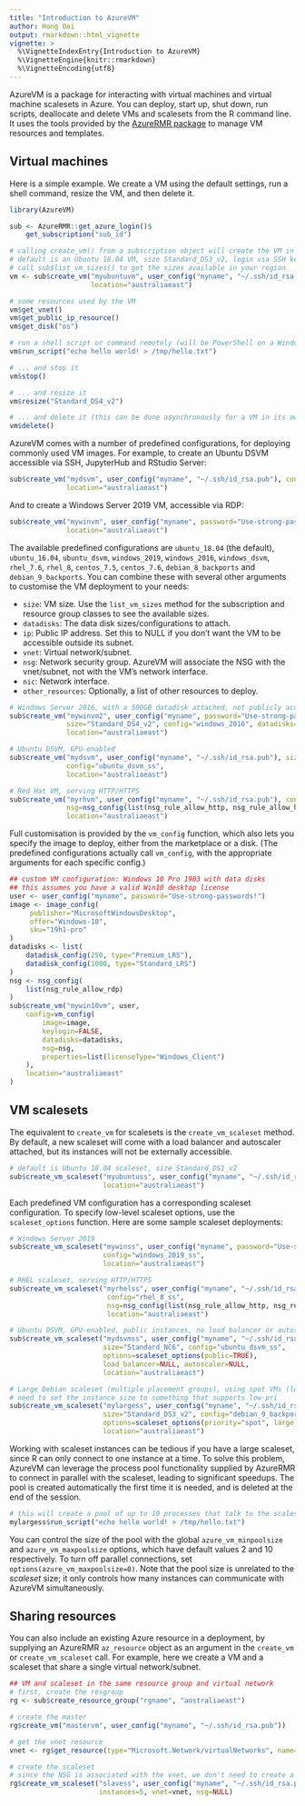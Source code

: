 ---
title: "Introduction to AzureVM"
author: Hong Ooi
output: rmarkdown::html_vignette
vignette: >
  %\VignetteIndexEntry{Introduction to AzureVM}
  %\VignetteEngine{knitr::rmarkdown}
  %\VignetteEncoding{utf8}
---

AzureVM is a package for interacting with virtual machines and virtual machine scalesets in Azure. You can deploy, start up, shut down, run scripts, deallocate and delete VMs and scalesets from the R command line. It uses the tools provided by the [AzureRMR package](https://github.com/Azure/AzureRMR) to manage VM resources and templates.

## Virtual machines

Here is a simple example. We create a VM using the default settings, run a shell command, resize the VM, and then delete it.

```r
library(AzureVM)

sub <- AzureRMR::get_azure_login()$
    get_subscription("sub_id")

# calling create_vm() from a subscription object will create the VM in its own resource group
# default is an Ubuntu 18.04 VM, size Standard_DS3_v2, login via SSH key
# call sub$list_vm_sizes() to get the sizes available in your region
vm <- sub$create_vm("myubuntuvm", user_config("myname", "~/.ssh/id_rsa.pub"),
                    location="australiaeast")

# some resources used by the VM
vm$get_vnet()
vm$get_public_ip_resource()
vm$get_disk("os")

# run a shell script or command remotely (will be PowerShell on a Windows VM)
vm$run_script("echo hello world! > /tmp/hello.txt")

# ... and stop it
vm$stop()

# ... and resize it
vm$resize("Standard_DS4_v2")

# ... and delete it (this can be done asynchronously for a VM in its own group)
vm$delete()
```

AzureVM comes with a number of predefined configurations, for deploying commonly used VM images. For example, to create an Ubuntu DSVM accessible via SSH, JupyterHub and RStudio Server:

```r
sub$create_vm("mydsvm", user_config("myname", "~/.ssh/id_rsa.pub"), config="ubuntu_dsvm",
              location="australiaeast")
```
And to create a Windows Server 2019 VM, accessible via RDP:

```r
sub$create_vm("mywinvm", user_config("myname", password="Use-strong-passwords!"), config="windows_2019",
              location="australiaeast")
```

The available predefined configurations are `ubuntu_18.04` (the default), `ubuntu_16.04`, `ubuntu_dsvm`, `windows_2019`, `windows_2016`, `windows_dsvm`, `rhel_7.6`, `rhel_8`, `centos_7.5`, `centos_7.6`, `debian_8_backports` and `debian_9_backports`. You can combine these with several other arguments to customise the VM deployment to your needs:

- `size`: VM size. Use the `list_vm_sizes` method for the subscription and resource group classes to see the available sizes.
- `datadisks`: The data disk sizes/configurations to attach.
- `ip`: Public IP address. Set this to NULL if you don't want the VM to be accessible outside its subnet.
- `vnet`: Virtual network/subnet.
- `nsg`: Network security group. AzureVM will associate the NSG with the vnet/subnet, not with the VM's network interface.
- `nic`: Network interface.
- `other_resources`: Optionally, a list of other resources to deploy.

```r
# Windows Server 2016, with a 500GB datadisk attached, not publicly accessible
sub$create_vm("mywinvm2", user_config("myname", password="Use-strong-passwords!"),
              size="Standard_DS4_v2", config="windows_2016", datadisks=500, ip=NULL,
              location="australiaeast")

# Ubuntu DSVM, GPU-enabled
sub$create_vm("mydsvm", user_config("myname", "~/.ssh/id_rsa.pub"), size="Standard_NC12",
              config="ubuntu_dsvm_ss",
              location="australiaeast")

# Red Hat VM, serving HTTP/HTTPS
sub$create_vm("myrhvm", user_config("myname", "~/.ssh/id_rsa.pub"), config="rhel_8",
              nsg=nsg_config(list(nsg_rule_allow_http, nsg_rule_allow_https)),
              location="australiaeast")
```

Full customisation is provided by the `vm_config` function, which also lets you specify the image to deploy, either from the marketplace or a disk. (The predefined configurations actually call `vm_config`, with the appropriate arguments for each specific config.)

```r
## custom VM configuration: Windows 10 Pro 1903 with data disks
## this assumes you have a valid Win10 desktop license
user <- user_config("myname", password="Use-strong-passwords!")
image <- image_config(
     publisher="MicrosoftWindowsDesktop",
     offer="Windows-10",
     sku="19h1-pro"
)
datadisks <- list(
    datadisk_config(250, type="Premium_LRS"),
    datadisk_config(1000, type="Standard_LRS")
)
nsg <- nsg_config(
    list(nsg_rule_allow_rdp)
)
sub$create_vm("mywin10vm", user,
    config=vm_config(
        image=image,
        keylogin=FALSE,
        datadisks=datadisks,
        nsg=nsg,
        properties=list(licenseType="Windows_Client")
    ),
    location="australiaeast"
)
```

## VM scalesets

The equivalent to `create_vm` for scalesets is the `create_vm_scaleset` method. By default, a new scaleset will come with a load balancer and autoscaler attached, but its instances will not be externally accessible.

```r
# default is Ubuntu 18.04 scaleset, size Standard_DS1_v2
sub$create_vm_scaleset("myubuntuss", user_config("myname", "~/.ssh/id_rsa.pub"), instances=5,
                       location="australiaeast")
```

Each predefined VM configuration has a corresponding scaleset configuration. To specify low-level scaleset options, use the `scaleset_options` function. Here are some sample scaleset deployments:

```r
# Windows Server 2019
sub$create_vm_scaleset("mywinss", user_config("myname", password="Use-strong-passwords!"), instances=5,
                       config="windows_2019_ss",
                       location="australiaeast")

# RHEL scaleset, serving HTTP/HTTPS
sub$create_vm_scaleset("myrhelss", user_config("myname", "~/.ssh/id_rsa.pub"), instances=5,
                        config="rhel_8_ss",
                        nsg=nsg_config(list(nsg_rule_allow_http, nsg_rule_allow_https)),
                        location="australiaeast")

# Ubuntu DSVM, GPU-enabled, public instances, no load balancer or autoscaler
sub$create_vm_scaleset("mydsvmss", user_config("myname", "~/.ssh/id_rsa.pub"), instances=5,
                       size="Standard_NC6", config="ubuntu_dsvm_ss",
                       options=scaleset_options(public=TRUE),
                       load_balancer=NULL, autoscaler=NULL,
                       location="australiaeast")

# Large Debian scaleset (multiple placement groups), using spot VMs (low-priority)
# need to set the instance size to something that supports low-pri
sub$create_vm_scaleset("mylargess", user_config("myname", "~/.ssh/id_rsa.pub"), instances=10,
                       size="Standard_DS3_v2", config="debian_9_backports_ss",
                       options=scaleset_options(priority="spot", large_scaleset=TRUE),
                       location="australiaeast")
```

Working with scaleset instances can be tedious if you have a large scaleset, since R can only connect to one instance at a time. To solve this problem, AzureVM can leverage the process pool functionality supplied by AzureRMR to connect in parallel with the scaleset, leading to significant speedups. The pool is created automatically the first time it is needed, and is deleted at the end of the session.

```r
# this will create a pool of up to 10 processes that talk to the scaleset
mylargess$run_script("echo hello world! > /tmp/hello.txt")
```

You can control the size of the pool with the global `azure_vm_minpoolsize` and `azure_vm_maxpoolsize` options, which have default values 2 and 10 respectively. To turn off parallel connections, set `options(azure_vm_maxpoolsize=0)`. Note that the pool size is unrelated to the _scaleset_ size; it only controls how many instances can communicate with AzureVM simultaneously.

## Sharing resources

You can also include an existing Azure resource in a deployment, by supplying an AzureRMR `az_resource` object as an argument in the `create_vm` or `create_vm_scaleset` call. For example, here we create a VM and a scaleset that share a single virtual network/subnet.

```r
## VM and scaleset in the same resource group and virtual network
# first, create the resgroup
rg <- sub$create_resource_group("rgname", "australiaeast")

# create the master
rg$create_vm("mastervm", user_config("myname", "~/.ssh/id_rsa.pub"))

# get the vnet resource
vnet <- rg$get_resource(type="Microsoft.Network/virtualNetworks", name="mastervm-vnet")

# create the scaleset
# since the NSG is associated with the vnet, we don't need to create a new NSG either
rg$create_vm_scaleset("slavess", user_config("myname", "~/.ssh/id_rsa.pub"),
                      instances=5, vnet=vnet, nsg=NULL)
```

